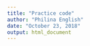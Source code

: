 ```yaml
---
title: "Practice code"
author: "Philina English"
date: "October 23, 2018"
output: html_document
---
```




